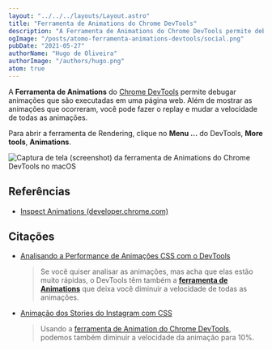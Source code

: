 ```yaml
---
layout: "../../../layouts/Layout.astro"
title: "Ferramenta de Animations do Chrome DevTools"
description: "A Ferramenta de Animations do Chrome DevTools permite debugar animações que são executadas em uma página web."
ogImage: "/posts/atomo-ferramenta-animations-devtools/social.png"
pubDate: "2021-05-27"
authorName: "Hugo de Oliveira"
authorImage: "/authors/hugo.png"
atom: true
---
```


A **Ferramenta de Animations** do [Chrome DevTools](https://triangulo.dev/posts/atomo-chrome-developer-tools) permite debugar animações que são executadas em uma página web. Além de mostrar as animações que ocorreram, você pode fazer o replay e mudar a velocidade de todas as animações.

Para abrir a ferramenta de Rendering, clique no **Menu ...** do DevTools, **More tools**, **Animations**.

![Captura de tela (screenshot) da ferramenta de Animations do Chrome DevTools no macOS](/posts/atomo-ferramenta-animations-devtools/ferramenta-animations-devtools.png)

## Referências

- [Inspect Animations (developer.chrome.com)](https://developer.chrome.com/docs/devtools/css/animations/)

## Citações

- [Analisando a Performance de Animações CSS com o DevTools](https://triangulo.dev/posts/analisando-performance-chrome-devtools)
  > Se você quiser analisar as animações, mas acha que elas estão muito rápidas, o DevTools têm também a [**ferramenta de Animations**](https://triangulo.dev/posts/atomo-ferramenta-animations-devtools) que deixa você diminuir a velocidade de todas as animações.
- [Animação dos Stories do Instagram com CSS](https://triangulo.dev/posts/animacao-instagram-stories-com-css)
  > Usando a [ferramenta de Animation do Chrome DevTools](https://triangulo.dev/posts/atomo-ferramenta-animations-devtools), podemos também diminuir a velocidade da animação para 10%.
